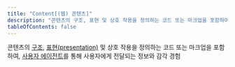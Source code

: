 ```yaml
---
title: "Content[(웹) 콘텐츠]"
description: "콘텐츠의 구조, 표현 및 상호 작용을 정의하는 코드 또는 마크업을 포함하여, 사용자 에이전트를 통해 사용자에게 전달되는 정보와 감각 경험"
tableOfContents: false
---
```


콘텐츠의 [구조](../structure "웹 페이지의 각 부분이 서로 연관되어 구성되는 방식, 웹페이지 모음이 조직되는 방식"), [표현(presentation)](../presentation "사용자가 인식할 수 있는 형태로 콘텐츠를 렌더링하는 것") 및 상호 작용을 정의하는 코드 또는 마크업을 포함하여, [사용자 에이전트](../user-agents "사용자를 위해 웹 콘텐츠를 검색하고 표시하는 소프트웨어")를 통해 사용자에게 전달되는 정보와 감각 경험